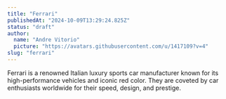 ```yaml
---
title: "Ferrari"
publishedAt: "2024-10-09T13:29:24.825Z"
status: "draft"
author:
  name: "Andre Vitorio"
  picture: "https://avatars.githubusercontent.com/u/1417109?v=4"
slug: "ferrari"
---
```


Ferrari is a renowned Italian luxury sports car manufacturer known for its high-performance vehicles and iconic red color. They are coveted by car enthusiasts worldwide for their speed, design, and prestige.